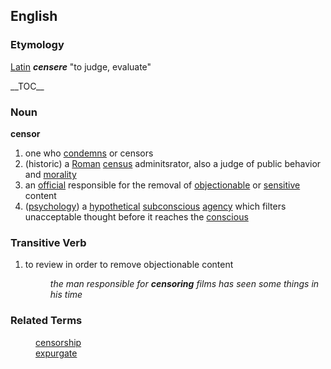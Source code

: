 == English ==
=== Etymology === 
[[Latin]] '''''censere''''' "to judge, evaluate"

__TOC__
=== Noun ===
'''censor'''
# one who [[condemn]]s or censors
# (historic) a [[Roman]] [[census]] adminitsrator, also a judge of public behavior and [[morality]]
# an [[official]] responsible for the removal of [[objectionable]] or [[sensitive]] content
# ([[psychology]]) a [[hypothetical]] [[subconscious]] [[agency]] which filters unacceptable thought before it reaches the [[conscious]]

=== Transitive Verb ===
# to review in order to remove objectionable content
#: ''the man responsible for '''censoring''' films has seen some things in his time''

=== Related Terms ===
:[[censorship]]
:[[expurgate]]